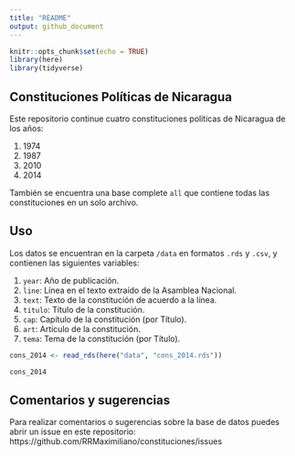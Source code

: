 ```yaml
---
title: "README"
output: github_document
---
```


```r
knitr::opts_chunk$set(echo = TRUE)
library(here)
library(tidyverse)
```

## Constituciones Políticas de Nicaragua

Este repositorio continue cuatro constituciones políticas de Nicaragua de los años: 

1. 1974
2. 1987
3. 2010
4. 2014

También se encuentra una base complete `all` que contiene todas las constituciones en un solo archivo.

## Uso

Los datos se encuentran en la carpeta `/data` en formatos `.rds` y `.csv`, y contienen las siguientes variables: 

1. `year`: Año de publicación.
2. `line`: Línea en el texto extraído de la Asamblea Nacional.
3. `text`: Texto de la constitución de acuerdo a la línea.
4. `titulo`: Título de la constitución.
5. `cap`: Capítulo de la constitución (por Título).
6. `art`: Artículo de la constitución.
7. `tema`: Tema de la constitución (por Título). 

```r
cons_2014 <- read_rds(here("data", "cons_2014.rds"))
```

```r
cons_2014
```

## Comentarios y sugerencias

Para realizar comentarios o sugerencias sobre la base de datos puedes abrir un issue en este repositorio: https://github.com/RRMaximiliano/constituciones/issues